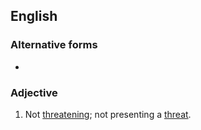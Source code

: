 {{also|non-threatening}}
==English==

===Alternative forms===
* {{l|en|non-threatening}}

===Adjective===
{{en-adj}}
# Not [[threatening]]; not presenting a [[threat]].
